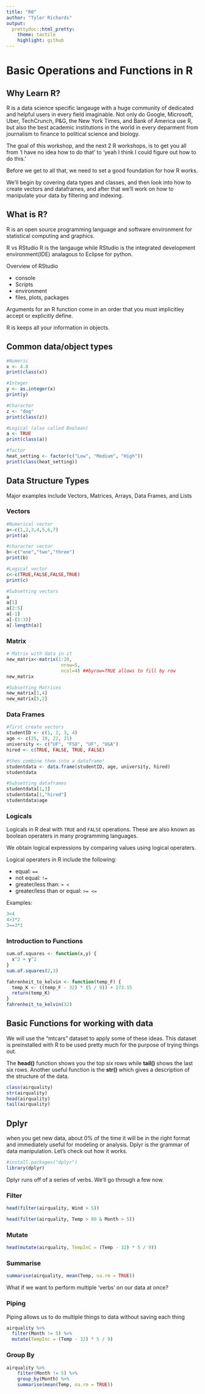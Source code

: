 ```yaml
---
title: "R0"
author: "Tyler Richards"
output:
  prettydoc::html_pretty:
    theme: tactile
    highlight: github
---
```



# Basic Operations and Functions in R 

## Why Learn R?

R is a data science specific langauge with a huge community of dedicated and helpful users in every field imaginable. Not only do Google, Microsoft, Uber, TechCrunch, P&G, the New York Times, and Bank of America  use R, but also the best academic institutions in the world in every deparment from journalism to finance to political science and biology. 

The goal of this workshop, and the next 2 R workshops, is to get you all from 'I have no idea how to do that' to 'yeah I think I could figure out how to do this.'

Before we get to all that, we need to set a good foundation for how R works. 

We'll begin by covering data types and classes, and then look into how to create vectors and dataframes, and after that we'll work on how to manipulate your data by filtering and indexing. 

## What is R?

R is an open source programming language and software environment for statistical computing and graphics.

R vs RStudio
R is the langauge while RStudio is the integrated development environment(IDE) analagous to Eclipse for python. 

Overview of RStudio  

* console  
* Scripts  
* environment   
* files, plots, packages  

Arguments for an R function come in an order that you must implicitley accept or explicitly define. 

R is keeps all your information in objects.  

## Common data/object types

```r
#Numeric
x <- 4.8
print(class(x))

```

```r
#Integer
y <- as.integer(x)
print(y)
```

```r
#Character
z <- "dog"
print(class(z))
```

```r
#Logical (also called Boolean)
a <- TRUE
print(class(a))
```

```r
#factor
heat_setting <- factor(c("Low", "Medium", "High"))
print(class(heat_setting))
```

## Data Structure Types

Major examples include Vectors, Matrices, Arrays, Data Frames, and Lists

### Vectors
```r
#Numerical vector
a<-c(1,2,3,4,5,6,7)   
print(a)
```

```r
#character vector
b<-c("one","two","three")   
print(b)

```

```r
#Logical vector
c<-c(TRUE,FALSE,FALSE,TRUE) 
print(c)
```


```r
#Subsetting vectors
a
a[1]
a[2:5]
a[-1]
a[-(1:3)]
a[-length(a)]

```

### Matrix

```r
# Matrix with data in it
new_matrix<-matrix(1:20,
                    nrow=5,
                    ncol=4) ##byrow=TRUE allows to fill by row
new_matrix
```


```r
#Subsetting Matrices
new_matrix[1,4]
new_matrix[5,2]
```

### Data Frames

```r
#first create vectors
studentID <- c(1, 2, 3, 4)
age <- c(25, 19, 22, 21)
university <- c("UF", "FSU", "UF", "UGA")
hired <- c(TRUE, FALSE, TRUE, FALSE)

#then combine them into a dataframe!
studentdata <- data.frame(studentID, age, university, hired)
studentdata
```

```r
#Subsetting dataframes
studentdata[1,3]
studentdata[1,"hired"]
studentdata$age
```

### Logicals

Logicals in R deal with ``TRUE`` and ``FALSE`` operations. These are also known as boolean operaters in many programming languages. 

We obtain logical expressions by comparing values using logical operaters. 

Logical operaters in R include the following:

* equal: ``==``
* not equal: ``!=``
* greater/less than: ``> <``
* greater/less than or equal: ``>= <=``

Examples:
```r
3<4
4>3*2
3==3*1
```


### Introduction to Functions 

```r
sum.of.squares <- function(x,y) {
  x^2 + y^2
}
sum.of.squares(2,3)

fahrenheit_to_kelvin <- function(temp_F) {
  temp_K <- ((temp_F - 32) * (5 / 9)) + 273.15
  return(temp_K)
}
fahrenheit_to_kelvin(32)
```


## Basic Functions for working with data
We will use the "mtcars" dataset to apply some of these ideas. This dataset is preinstalled with R to be used pretty much for the purpose of trying things out.  

The **head()** function shows you the top six rows while **tail()** shows the last six rows. 
Another useful function is the **str()** which gives a description of the structure of the data.

```r
class(airquality)
str(airquality)
head(airquality)
tail(airquality)
```

## Dplyr 

when you get new data, about 0% of the time it will be in the right format and immediately useful for modeling or analysis.
Dplyr is the grammar of data manipulation. Let's check out how it works. 


```r
#install.packages("dplyr")
library(dplyr)
```

Dplyr runs off of a series of verbs. We'll go through a few now. 

### Filter
```r
head(filter(airquality, Wind > 5))
```

```r
head(filter(airquality, Temp > 80 & Month > 5))
```

### Mutate

```r
head(mutate(airquality, TempInC = (Temp - 32) * 5 / 9))
```

### Summarise

```r
summarise(airquality, mean(Temp, na.rm = TRUE))
```

What if we want to perform multiple 'verbs' on our data at once? 

### Piping

Piping allows us to do multiple things to data without saving each thing

```r
airquality %>% 
  filter(Month != 5) %>% 
  mutate(TempInc = (Temp - 32) * 5 / 9)
```

### Group By
```r
airquality %>% 
    filter(Month != 5) %>% 
    group_by(Month) %>% 
    summarise(mean(Temp, na.rm = TRUE))
```


